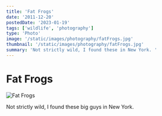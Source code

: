 ```yaml
---
title: 'Fat Frogs'
date: '2011-12-20'
postedDate: '2023-01-19'
tags: ['wildlife', 'photography']
type: 'Photo'
image: '/static/images/photography/fatFrogs.jpg'
thumbnail: '/static/images/photography/fatFrogs.jpg'
summary: 'Not strictly wild, I found these in New York. '
---
```


# Fat Frogs

![Fat Frogs](/static/images/photography/fatFrogs.jpg)

Not strictly wild, I found these big guys in New York.
